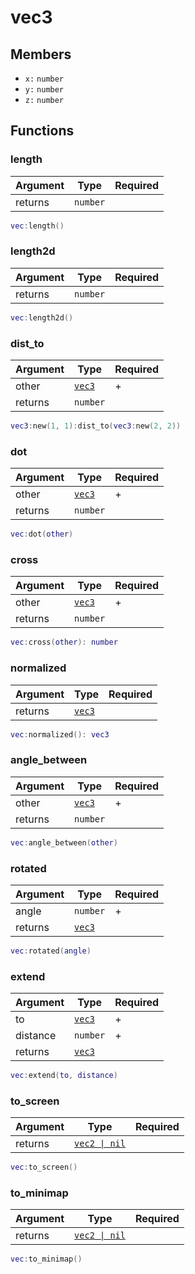 # vec3

## Members

- `x:` `number`
- `y:` `number`
- `z:` `number`

## Functions

### length

| Argument | Type     | Required |
| -------- | -------- | -------- |
| returns  | `number` |          |

```lua
vec:length()
```

### length2d

| Argument | Type     | Required |
| -------- | -------- | -------- |
| returns  | `number` |          |

```lua
vec:length2d()
```

### dist_to

| Argument | Type                    | Required |
| -------- | ----------------------- | -------- |
| other    | [`vec3`](/structs/vec3) | +        |
| returns  | `number`                |          |

```lua
vec3:new(1, 1):dist_to(vec3:new(2, 2))
```

### dot

| Argument | Type                    | Required |
| -------- | ----------------------- | -------- |
| other    | [`vec3`](/structs/vec3) | +        |
| returns  | `number`                |          |

```lua
vec:dot(other)
```

### cross

| Argument | Type                    | Required |
| -------- | ----------------------- | -------- |
| other    | [`vec3`](/structs/vec3) | +        |
| returns  | `number`                |          |

```lua
vec:cross(other): number
```

### normalized

| Argument | Type                    | Required |
| -------- | ----------------------- | -------- |
| returns  | [`vec3`](/structs/vec3) |          |

```lua
vec:normalized(): vec3
```

### angle_between

| Argument | Type                    | Required |
| -------- | ----------------------- | -------- |
| other    | [`vec3`](/structs/vec3) | +        |
| returns  | `number`                |          |

```lua
vec:angle_between(other)
```

### rotated

| Argument | Type                    | Required |
| -------- | ----------------------- | -------- |
| angle    | `number`                | +        |
| returns  | [`vec3`](/structs/vec3) |          |

```lua
vec:rotated(angle)
```

### extend

| Argument | Type                    | Required |
| -------- | ----------------------- | -------- |
| to       | [`vec3`](/structs/vec3) | +        |
| distance | `number`                | +        |
| returns  | [`vec3`](/structs/vec3) |          |

```lua
vec:extend(to, distance)
```

### to_screen

| Argument | Type                           | Required |
| -------- | ------------------------------ | -------- |
| returns  | [`vec2 \| nil`](/structs/vec2) |          |

```lua
vec:to_screen()
```

### to_minimap

| Argument | Type                           | Required |
| -------- | ------------------------------ | -------- |
| returns  | [`vec2 \| nil`](/structs/vec2) |          |

```lua
vec:to_minimap()
```
